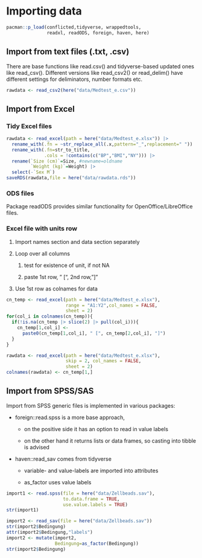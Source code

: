 # Importing data

```r
pacman::p_load(conflicted,tidyverse, wrappedtools, 
               readxl, readODS, foreign, haven, here)
```

## Import from text files (.txt, .csv)

There are base functions like read.csv() and tidyverse-based updated ones like read_csv(). Different versions like read_csv2() or read_delim() have different settings for deliminators, number formats etc.

```r
rawdata <- read_csv2(here("data/Medtest_e.csv"))
```

## Import from Excel

### Tidy Excel files

```r
rawdata <- read_excel(path = here("data/Medtest_e.xlsx")) |> 
  rename_with(.fn = ~str_replace_all(.x,pattern="_",replacement=" ")) |>
  rename_with(.fn=str_to_title,
              .cols = !contains(c("BP","BMI","NY"))) |> 
  rename(`Size (cm)`=Size, #newname=oldname
         `Weight (kg)`=Weight) |> 
  select(-`Sex M`)
saveRDS(rawdata,file = here("data/rawdata.rds"))
```

### ODS files

Package readODS provides similar functionality for OpenOffice/LibreOffice files.

### Excel file with units row

1.  Import names section and data section separately

2.  Loop over all columns

    1.  test for existence of unit, if not NA

    2.  paste 1st row, " \[", 2nd row,"\]"

3.  Use 1st row as colnames for data

```r
cn_temp <- read_excel(path = here("data/Medtest_e.xlsx"),
                      range = "A1:Y2",col_names = FALSE,
                      sheet = 2)
for(col_i in colnames(cn_temp)){
  if(!is.na(cn_temp |> slice(2) |> pull(col_i))){
    cn_temp[1,col_i] <- 
      paste0(cn_temp[1,col_i], " [", cn_temp[2,col_i], "]")
  }
}

rawdata <- read_excel(path = here("data/Medtest_e.xlsx"),
                      skip = 2, col_names = FALSE,
                      sheet = 2)
colnames(rawdata) <- cn_temp[1,]
```

## Import from SPSS/SAS

Import from SPSS generic files is implemented in various packages:

-   foreign::read.spss is a more base approach,

    -   on the positive side it has an option to read in value labels

    -   on the other hand it returns lists or data frames, so casting into tibble is advised

-   haven::read_sav comes from tidyverse

    -   variable- and value-labels are imported into attributes

    -   as_factor uses value labels

```r
import1 <- read.spss(file = here("data/Zellbeads.sav"),
                     to.data.frame = TRUE,
                     use.value.labels = TRUE)
str(import1)

import2 <- read_sav(file = here("data/Zellbeads.sav"))
str(import2$Bedingung)
attr(import2$Bedingung,"labels")
import2 <- mutate(import2,
                  Bedingung=as_factor(Bedingung))
str(import2$Bedingung)
```

